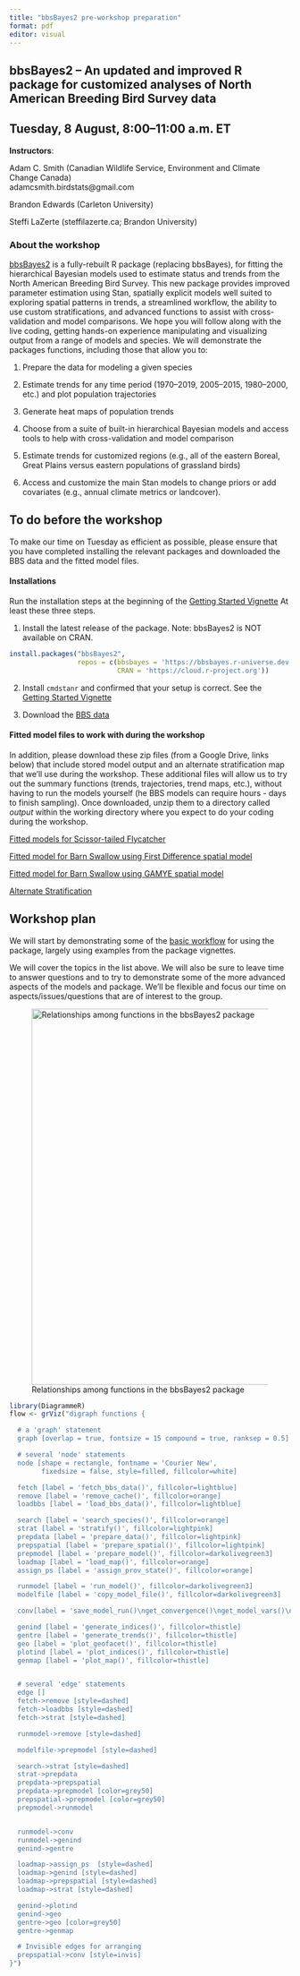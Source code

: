 ```yaml
---
title: "bbsBayes2 pre-workshop preparation"
format: pdf
editor: visual
---
```


## bbsBayes2 -- An updated and improved R package for customized analyses of North American Breeding Bird Survey data

## Tuesday, 8 August, 8:00--11:00 a.m. ET

**Instructors**:

Adam C. Smith (Canadian Wildlife Service, Environment and Climate Change Canada)\
adamcsmith.birdstats\@gmail.com

Brandon Edwards (Carleton University)

Steffi LaZerte (steffilazerte.ca; Brandon University)

### About the workshop

[bbsBayes2](https://bbsbayes.github.io/bbsBayes2) is a fully-rebuilt R package (replacing bbsBayes), for fitting the hierarchical Bayesian models used to estimate status and trends from the North American Breeding Bird Survey. This new package provides improved parameter estimation using Stan, spatially explicit models well suited to exploring spatial patterns in trends, a streamlined workflow, the ability to use custom stratifications, and advanced functions to assist with cross-validation and model comparisons. We hope you will follow along with the live coding, getting hands-on experience manipulating and visualizing output from a range of models and species. We will demonstrate the packages functions, including those that allow you to:

1.  Prepare the data for modeling a given species

2.  Estimate trends for any time period (1970--2019, 2005--2015, 1980--2000, etc.) and plot population trajectories

3.  Generate heat maps of population trends

4.  Choose from a suite of built-in hierarchical Bayesian models and access tools to help with cross-validation and model comparison

5.  Estimate trends for customized regions (e.g., all of the eastern Boreal, Great Plains versus eastern populations of grassland birds)

6.  Access and customize the main Stan models to change priors or add covariates (e.g., annual climate metrics or landcover).

## To do before the workshop

To make our time on Tuesday as efficient as possible, please ensure that you have completed installing the relevant packages and downloaded the BBS data and the fitted model files.

#### Installations

Run the installation steps at the beginning of the [Getting Started Vignette](https://bbsbayes.github.io/bbsBayes2/) At least these three steps.

1.  Install the latest release of the package. Note: bbsBayes2 is NOT available on CRAN.

```r
install.packages("bbsBayes2",
                 repos = c(bbsbayes = 'https://bbsbayes.r-universe.dev',
                           CRAN = 'https://cloud.r-project.org'))
```

2.  Install `cmdstanr` and confirmed that your setup is correct. See the [Getting Started Vignette](https://bbsbayes.github.io/bbsBayes2/articles/bbsBayes2.html#install-cmdstanr)

3.  Download the [BBS data](https://bbsbayes.github.io/bbsBayes2/articles/bbsBayes2.html#download-bbs-data)

#### Fitted model files to work with during the workshop

In addition, please download these zip files (from a Google Drive, links below) that include stored model output and an alternate stratification map that we'll use during the workshop. These additional files will allow us to try out the summary functions (trends, trajectories, trend maps, etc.), without having to run the models yourself (he BBS models can require hours - days to finish sampling). Once downloaded, unzip them to a directory called *output* within the working directory where you expect to do your coding during the workshop.

[Fitted models for Scissor-tailed Flycatcher](https://drive.google.com/file/d/1zF8xOIn_ZuORmjNDHAu5YCJjIx4j-MHC/view?usp=drive_link)

[Fitted model for Barn Swallow using First Difference spatial model](https://drive.google.com/file/d/1hlJ9rljDSGdkV4P_-k07wBSyWyKOy-hm/view?usp=sharing)

[Fitted model for Barn Swallow using GAMYE spatial model](https://drive.google.com/file/d/1RNbM312_isopRN7Lb-jP1-wK4UvRKkHE/view?usp=sharing)

[Alternate Stratification](https://drive.google.com/file/d/1pWPC2Eh5VBP7RIC173gazdAmtHfx4KdF/view?usp=sharing)

## Workshop plan

We will start by demonstrating some of the [basic workflow](https://bbsbayes.github.io/bbsBayes2/articles/bbsBayes2.html#workflow-overview) for using the package, largely using examples from the package vignettes.

We will cover the topics in the list above. We will also be sure to leave time to answer questions and to try to demonstrate some of the more advanced aspects of the models and package. We'll be flexible and focus our time on aspects/issues/questions that are of interest to the group.

![Relationships among functions in the bbsBayes2 package](Flow.png){width="7in"}

```r
library(DiagrammeR)
flow <- grViz("digraph functions {

  # a 'graph' statement
  graph [overlap = true, fontsize = 15 compound = true, ranksep = 0.5]

  # several 'node' statements
  node [shape = rectangle, fontname = 'Courier New',
        fixedsize = false, style=filled, fillcolor=white]

  fetch [label = 'fetch_bbs_data()', fillcolor=lightblue]
  remove [label = 'remove_cache()', fillcolor=orange]
  loadbbs [label = 'load_bbs_data()', fillcolor=lightblue]

  search [label = 'search_species()', fillcolor=orange]
  strat [label = 'stratify()', fillcolor=lightpink]
  prepdata [label = 'prepare_data()', fillcolor=lightpink]
  prepspatial [label = 'prepare_spatial()', fillcolor=lightpink]
  prepmodel [label = 'prepare_model()', fillcolor=darkolivegreen3]
  loadmap [label = 'load_map()', fillcolor=orange]
  assign_ps [label = 'assign_prov_state()', fillcolor=orange]

  runmodel [label = 'run_model()', fillcolor=darkolivegreen3]
  modelfile [label = 'copy_model_file()', fillcolor=darkolivegreen3]

  conv[label = 'save_model_run()\nget_convergence()\nget_model_vars()\nget_summary()', fillcolor=darkolivegreen3]

  genind [label = 'generate_indices()', fillcolor=thistle]
  gentre [label = 'generate_trends()', fillcolor=thistle]
  geo [label = 'plot_geofacet()', fillcolor=thistle]
  plotind [label = 'plot_indices()', fillcolor=thistle]
  genmap [label = 'plot_map()', fillcolor=thistle]


  # several 'edge' statements
  edge []
  fetch->remove [style=dashed]
  fetch->loadbbs [style=dashed]
  fetch->strat [style=dashed]

  runmodel->remove [style=dashed]

  modelfile->prepmodel [style=dashed]

  search->strat [style=dashed]
  strat->prepdata
  prepdata->prepspatial
  prepdata->prepmodel [color=grey50]
  prepspatial->prepmodel [color=grey50]
  prepmodel->runmodel


  runmodel->conv
  runmodel->genind
  genind->gentre

  loadmap->assign_ps  [style=dashed]
  loadmap->genind [style=dashed]
  loadmap->prepspatial [style=dashed]
  loadmap->strat [style=dashed]

  genind->plotind
  genind->geo
  gentre->geo [color=grey50]
  gentre->genmap

  # Invisible edges for arranging
  prepspatial->conv [style=invis]
}")
```
